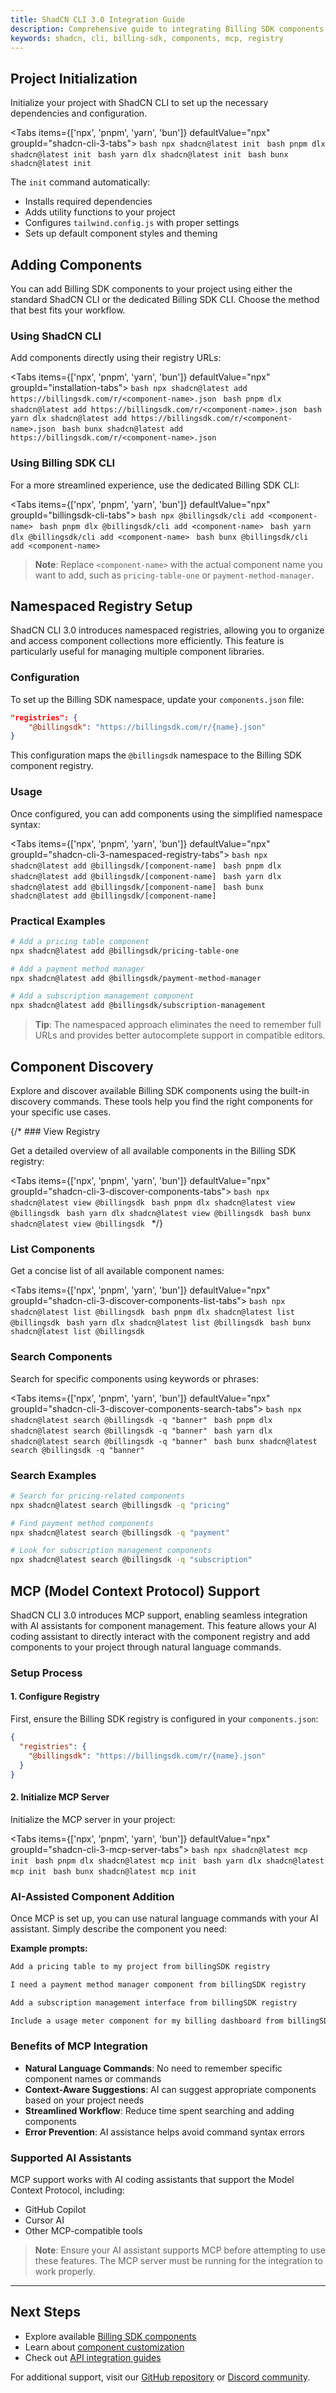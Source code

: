 ```yaml
---
title: ShadCN CLI 3.0 Integration Guide
description: Comprehensive guide to integrating Billing SDK components using ShadCN CLI 3.0 with MCP support
keywords: shadcn, cli, billing-sdk, components, mcp, registry
---
```


## Project Initialization

Initialize your project with ShadCN CLI to set up the necessary dependencies and configuration.

<Tabs items={['npx', 'pnpm', 'yarn', 'bun']} defaultValue="npx" groupId="shadcn-cli-3-tabs">
    <Tab value="npx">
    ```bash
    npx shadcn@latest init
    ```
    </Tab>
    <Tab value="pnpm">
    ```bash
    pnpm dlx shadcn@latest init
    ```
    </Tab>
    <Tab value="yarn">
    ```bash
    yarn dlx shadcn@latest init
    ```
    </Tab>
    <Tab value="bun">
    ```bash
    bunx shadcn@latest init
    ```
    </Tab>
</Tabs>

The `init` command automatically:
- Installs required dependencies
- Adds utility functions to your project
- Configures `tailwind.config.js` with proper settings
- Sets up default component styles and theming

## Adding Components

You can add Billing SDK components to your project using either the standard ShadCN CLI or the dedicated Billing SDK CLI. Choose the method that best fits your workflow.

### Using ShadCN CLI

Add components directly using their registry URLs:

<Tabs items={['npx', 'pnpm', 'yarn', 'bun']} defaultValue="npx" groupId="installation-tabs">
  <Tab value="npx">
    ```bash
    npx shadcn@latest add https://billingsdk.com/r/<component-name>.json
    ```
  </Tab>
  <Tab value="pnpm">
    ```bash
    pnpm dlx shadcn@latest add https://billingsdk.com/r/<component-name>.json
    ```
  </Tab>
  <Tab value="yarn">
    ```bash
    yarn dlx shadcn@latest add https://billingsdk.com/r/<component-name>.json
    ```
  </Tab>
  <Tab value="bun">
    ```bash
    bunx shadcn@latest add https://billingsdk.com/r/<component-name>.json
    ```
  </Tab>
</Tabs>

### Using Billing SDK CLI

For a more streamlined experience, use the dedicated Billing SDK CLI:

<Tabs items={['npx', 'pnpm', 'yarn', 'bun']} defaultValue="npx" groupId="billingsdk-cli-tabs">
  <Tab value="npx">
    ```bash
    npx @billingsdk/cli add <component-name>
    ```
  </Tab>
  <Tab value="pnpm">
    ```bash
    pnpm dlx @billingsdk/cli add <component-name>
    ```
  </Tab>
  <Tab value="yarn">
    ```bash
    yarn dlx @billingsdk/cli add <component-name>
    ```
  </Tab>
  <Tab value="bun">
    ```bash
    bunx @billingsdk/cli add <component-name>
    ```
  </Tab>
</Tabs>

> **Note**: Replace `<component-name>` with the actual component name you want to add, such as `pricing-table-one` or `payment-method-manager`.

## Namespaced Registry Setup

ShadCN CLI 3.0 introduces namespaced registries, allowing you to organize and access component collections more efficiently. This feature is particularly useful for managing multiple component libraries.

### Configuration

To set up the Billing SDK namespace, update your `components.json` file:

```json title="components.json"
"registries": {
    "@billingsdk": "https://billingsdk.com/r/{name}.json"
}
```

This configuration maps the `@billingsdk` namespace to the Billing SDK component registry.

### Usage

Once configured, you can add components using the simplified namespace syntax:

<Tabs items={['npx', 'pnpm', 'yarn', 'bun']} defaultValue="npx" groupId="shadcn-cli-3-namespaced-registry-tabs">
    <Tab value="npx">
    ```bash
    npx shadcn@latest add @billingsdk/[component-name]
    ```
    </Tab>
    <Tab value="pnpm">
    ```bash
    pnpm dlx shadcn@latest add @billingsdk/[component-name]
    ```
    </Tab>
    <Tab value="yarn">
    ```bash
    yarn dlx shadcn@latest add @billingsdk/[component-name]
    ```
    </Tab>
    <Tab value="bun">
    ```bash
    bunx shadcn@latest add @billingsdk/[component-name]
    ```
    </Tab>
</Tabs>

### Practical Examples

```bash
# Add a pricing table component
npx shadcn@latest add @billingsdk/pricing-table-one

# Add a payment method manager
npx shadcn@latest add @billingsdk/payment-method-manager

# Add a subscription management component
npx shadcn@latest add @billingsdk/subscription-management
```

> **Tip**: The namespaced approach eliminates the need to remember full URLs and provides better autocomplete support in compatible editors.

## Component Discovery

Explore and discover available Billing SDK components using the built-in discovery commands. These tools help you find the right components for your specific use cases.

{/* ### View Registry

Get a detailed overview of all available components in the Billing SDK registry:

<Tabs items={['npx', 'pnpm', 'yarn', 'bun']} defaultValue="npx" groupId="shadcn-cli-3-discover-components-tabs">
    <Tab value="npx">
    ```bash
    npx shadcn@latest view @billingsdk
    ```
    </Tab>
    <Tab value="pnpm">
    ```bash
    pnpm dlx shadcn@latest view @billingsdk
    ```
    </Tab>
    <Tab value="yarn">
    ```bash
    yarn dlx shadcn@latest view @billingsdk
    ```
    </Tab>
    <Tab value="bun">
    ```bash
    bunx shadcn@latest view @billingsdk
    ```
    </Tab>
</Tabs> */}

### List Components

Get a concise list of all available component names:

<Tabs items={['npx', 'pnpm', 'yarn', 'bun']} defaultValue="npx" groupId="shadcn-cli-3-discover-components-list-tabs">
    <Tab value="npx">
    ```bash
    npx shadcn@latest list @billingsdk
    ```
    </Tab>
    <Tab value="pnpm">
    ```bash
    pnpm dlx shadcn@latest list @billingsdk
    ```
    </Tab>
    <Tab value="yarn">
    ```bash
    yarn dlx shadcn@latest list @billingsdk
    ```
    </Tab>
    <Tab value="bun">
    ```bash
    bunx shadcn@latest list @billingsdk
    ```
    </Tab>
</Tabs>

### Search Components

Search for specific components using keywords or phrases:

<Tabs items={['npx', 'pnpm', 'yarn', 'bun']} defaultValue="npx" groupId="shadcn-cli-3-discover-components-search-tabs">
    <Tab value="npx">
    ```bash
    npx shadcn@latest search @billingsdk -q "banner"
    ```
    </Tab>
    <Tab value="pnpm">
    ```bash
    pnpm dlx shadcn@latest search @billingsdk -q "banner"
    ```
    </Tab>
    <Tab value="yarn">
    ```bash
    yarn dlx shadcn@latest search @billingsdk -q "banner"
    ```
    </Tab>
    <Tab value="bun">
    ```bash
    bunx shadcn@latest search @billingsdk -q "banner"
    ```
    </Tab>
</Tabs>

### Search Examples

```bash
# Search for pricing-related components
npx shadcn@latest search @billingsdk -q "pricing"

# Find payment method components
npx shadcn@latest search @billingsdk -q "payment"

# Look for subscription management components
npx shadcn@latest search @billingsdk -q "subscription"
```

## MCP (Model Context Protocol) Support

ShadCN CLI 3.0 introduces MCP support, enabling seamless integration with AI assistants for component management. This feature allows your AI coding assistant to directly interact with the component registry and add components to your project through natural language commands.

### Setup Process

#### 1. Configure Registry

First, ensure the Billing SDK registry is configured in your `components.json`:

```json title="components.json"
{
  "registries": {
    "@billingsdk": "https://billingsdk.com/r/{name}.json"
  }
}
```

#### 2. Initialize MCP Server

Initialize the MCP server in your project:

<Tabs items={['npx', 'pnpm', 'yarn', 'bun']} defaultValue="npx" groupId="shadcn-cli-3-mcp-server-tabs">
    <Tab value="npx">
    ```bash
    npx shadcn@latest mcp init
    ```
    </Tab>
    <Tab value="pnpm">
    ```bash
    pnpm dlx shadcn@latest mcp init
    ```
    </Tab>
    <Tab value="yarn">
    ```bash
    yarn dlx shadcn@latest mcp init
    ```
    </Tab>
    <Tab value="bun">
    ```bash
    bunx shadcn@latest mcp init
    ```
    </Tab>
</Tabs>

### AI-Assisted Component Addition

Once MCP is set up, you can use natural language commands with your AI assistant. Simply describe the component you need:

**Example prompts:**

```bash
Add a pricing table to my project from billingSDK registry
```

```bash
I need a payment method manager component from billingSDK registry
```

```bash
Add a subscription management interface from billingSDK registry
```

```bash
Include a usage meter component for my billing dashboard from billingSDK registry
```

### Benefits of MCP Integration

- **Natural Language Commands**: No need to remember specific component names or commands
- **Context-Aware Suggestions**: AI can suggest appropriate components based on your project needs
- **Streamlined Workflow**: Reduce time spent searching and adding components
- **Error Prevention**: AI assistance helps avoid command syntax errors

### Supported AI Assistants

MCP support works with AI coding assistants that support the Model Context Protocol, including:
- GitHub Copilot
- Cursor AI
- Other MCP-compatible tools

> **Note**: Ensure your AI assistant supports MCP before attempting to use these features. The MCP server must be running for the integration to work properly.

---

## Next Steps

- Explore available [Billing SDK components](../components/index.mdx)
- Learn about [component customization](../theming.mdx)
- Check out [API integration guides](../interfaces.mdx)

For additional support, visit our [GitHub repository](https://github.com/billingsdk) or [Discord community](https://discord.gg/billingsdk).